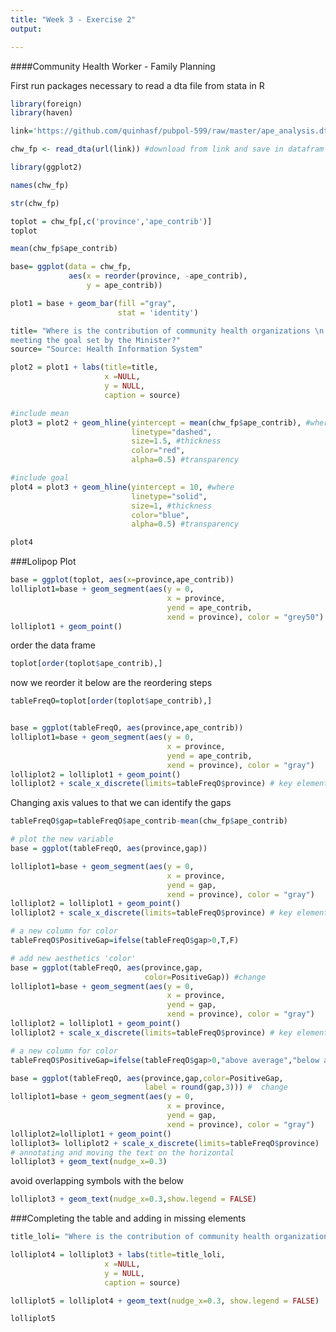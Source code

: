 ```yaml
---
title: "Week 3 - Exercise 2"
output:

---
```


####Community Health Worker - Family Planning

First run packages necessary to read a dta file from stata in R
```r
library(foreign)
library(haven)

```



```r

link='https://github.com/quinhasf/pubpol-599/raw/master/ape_analysis.dta'

chw_fp <- read_dta(url(link)) #download from link and save in datafram named chw_fp

```


```r
library(ggplot2)
```

```r
names(chw_fp)
```

```r
str(chw_fp)
```


```r
toplot = chw_fp[,c('province','ape_contrib')]
toplot
```

```r
mean(chw_fp$ape_contrib)
```


```r

base= ggplot(data = chw_fp, 
             aes(x = reorder(province, -ape_contrib),
                 y = ape_contrib)) 

plot1 = base + geom_bar(fill ="gray",
                        stat = 'identity') 

title= "Where is the contribution of community health organizations \n
meeting the goal set by the Minister?"
source= "Source: Health Information System"

plot2 = plot1 + labs(title=title,
                     x =NULL, 
                     y = NULL,
                     caption = source)

#include mean
plot3 = plot2 + geom_hline(yintercept = mean(chw_fp$ape_contrib), #where
                           linetype="dashed", 
                           size=1.5, #thickness
                           color="red",
                           alpha=0.5) #transparency

#include goal
plot4 = plot3 + geom_hline(yintercept = 10, #where
                           linetype="solid", 
                           size=1, #thickness
                           color="blue",
                           alpha=0.5) #transparency

plot4

```


###Lolipop Plot

```r
base = ggplot(toplot, aes(x=province,ape_contrib)) 
lolliplot1=base + geom_segment(aes(y = 0, 
                                   x = province, 
                                   yend = ape_contrib, 
                                   xend = province), color = "grey50") 
lolliplot1 + geom_point()
```

order the data frame
```r
toplot[order(toplot$ape_contrib),]
```

now we reorder it 
below are the reordering steps

```r
tableFreqO=toplot[order(toplot$ape_contrib),]


base = ggplot(tableFreqO, aes(province,ape_contrib)) 
lolliplot1=base + geom_segment(aes(y = 0, 
                                   x = province, 
                                   yend = ape_contrib, 
                                   xend = province), color = "gray") 
lolliplot2 = lolliplot1 + geom_point()
lolliplot2 + scale_x_discrete(limits=tableFreqO$province) # key element

```

Changing axis values to that we can identify the gaps

```r
tableFreqO$gap=tableFreqO$ape_contrib-mean(chw_fp$ape_contrib)

# plot the new variable
base = ggplot(tableFreqO, aes(province,gap)) 

lolliplot1=base + geom_segment(aes(y = 0, 
                                   x = province, 
                                   yend = gap, 
                                   xend = province), color = "gray") 
lolliplot2 = lolliplot1 + geom_point()
lolliplot2 + scale_x_discrete(limits=tableFreqO$province) # key element
```


```r
# a new column for color
tableFreqO$PositiveGap=ifelse(tableFreqO$gap>0,T,F)

# add new aesthetics 'color'
base = ggplot(tableFreqO, aes(province,gap,
                              color=PositiveGap)) #change
lolliplot1=base + geom_segment(aes(y = 0, 
                                   x = province, 
                                   yend = gap, 
                                   xend = province), color = "gray") 
lolliplot2 = lolliplot1 + geom_point()
lolliplot2 + scale_x_discrete(limits=tableFreqO$province) # key element
```

```r
# a new column for color
tableFreqO$PositiveGap=ifelse(tableFreqO$gap>0,"above average","below average")

base = ggplot(tableFreqO, aes(province,gap,color=PositiveGap,
                              label = round(gap,3))) #  change
lolliplot1=base + geom_segment(aes(y = 0, 
                                   x = province, 
                                   yend = gap, 
                                   xend = province), color = "gray") 
lolliplot2=lolliplot1 + geom_point() 
lolliplot3= lolliplot2 + scale_x_discrete(limits=tableFreqO$province) 
# annotating and moving the text on the horizontal
lolliplot3 + geom_text(nudge_x=0.3) 
```

avoid overlapping symbols with the below 
```r
lolliplot3 + geom_text(nudge_x=0.3,show.legend = FALSE) 
```

###Completing the table and adding in missing elements

```r
title_loli= "Where is the contribution of community health organizations below average?"

lolliplot4 = lolliplot3 + labs(title=title_loli,
                     x =NULL, 
                     y = NULL,
                     caption = source)

lolliplot5 = lolliplot4 + geom_text(nudge_x=0.3, show.legend = FALSE) 

lolliplot5

```

